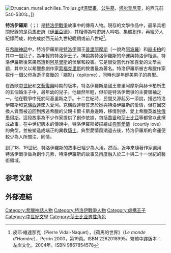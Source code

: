 [[File:Etruscan_mural_achilles_Troilus.gif|alt=畫面中央有一個噴水池，池上裝飾著兩隻公獅。一個戴著頭盔的人躲藏於噴水池後，突然現身。另一側有一個未副武裝的男子騎著坐騎向噴水池靠近。在馬的下方，有一個正在下沉的太陽。畫面下方繪有一年不同季節的樹木。]][[濕壁畫|濕壁畫]]，[[公牛墓|公牛墓]]，[[塔尔奎尼亚|塔尔奎尼亚]]，約西元前540-530年。]]

'''特洛伊羅斯'''（{{lang-gr|Τρωΐλος, Troïlos}}；{{lang-la|Troilus}}）是[[特洛伊戰爭|特洛伊戰爭]]故事中的傳奇人物。現存的文學作品中，最早具相關紀錄的是[[荷馬|荷馬]]史詩《[[伊里亞德|伊里亞德]]》，其相傳為吟遊詩人吟唱、集體創作，再經旁人紀錄而成，約完成於西元前九世紀晚期或前八世紀<ref>皮耶·維達那克（Pierre Vidal-Naquet），《荷馬的世界》（''Le monde d'Homère''），Perrin 2000，第19頁。ISBN 2262018995。繁體中譯版本：左岸文化，2004年。ISBN 9867854578 </ref>。

在[[希臘神話|希臘神話]]中，特洛伊羅斯是[[特洛伊|特洛伊]]國王[[普里阿摩斯|普里阿摩斯]]（一說為[[阿波羅|阿波羅]]）和[[赫卡柏|赫卡柏]]的其中一個兒子，為年輕的特洛伊王子。神諭將特洛伊羅斯的命運與特洛伊相連，特洛伊羅斯後來果然遭到[[阿基里斯|阿基里斯]]的伏擊和殺害。它是很受當代作家喜愛的文學主題，其中又以希臘悲劇作家[[索福克里斯|索福克里斯]]的敘書最為著名。特洛伊羅斯被古希臘作家視作一個父母為逝子哀慟的「縮影」（epitome），同時也是年輕美男子的典型。

在西歐[[中世紀|中世紀]]和[[文藝復興|文藝復興]]時期的版本，特洛伊羅斯是國王普里阿摩斯與赫卡柏所生的五個婚生子中，最年幼的兒子。他雖然年輕，但卻是特洛伊戰爭的主要領袖之一。他在戰爭中死於阿基里斯之手。十二世紀時，民間又源起另一添說，描述特洛伊羅斯和[[克瑞西達|克瑞西達]]墜入愛河。克瑞西達發誓忠於她與特洛伊羅斯的愛情，但在因交換人質而被迫回到叛逃希臘的父親卡爾卡斯身邊時，移情別戀、愛上希臘英雄[[狄俄墨得斯|狄俄墨得斯]]。這段故事為不少作家提供了創作依據，包括[[喬叟|喬叟]]和[[莎士比亞|莎士比亞]]等都曾以此撰成故事。在中世紀版本的傳說中，特洛伊羅斯被描繪成[[典雅愛情|典雅愛情]]（courtly love）的典型，並被塑造成端正的異教[[騎士|騎士]]。典型愛情風潮退去後，特洛伊羅斯的命運便較少為人所關注、同情。

到了18、19世紀，特洛伊羅斯的故事已經少為人用。然而，近年來隨著作家選用特洛伊戰爭做為創作元素，特洛伊羅斯的故事又再度融入於二十與二十一世紀的藝術領域。

== 参考文献 ==
{{Wikisource1911Enc|Troïlus}}
{{Reflist}}

== 外部連結 ==
{{Commons category|Troilus}}
{{Characters in the Iliad}}

{{Authority control}}

{{DEFAULTSORT:Troilus}}
[[Category:希臘神話人物|Category:希臘神話人物]]
[[Category:特洛伊戰爭人物|Category:特洛伊戰爭人物]]
[[Category:虛構王子|Category:虛構王子]]
[[Category:中世紀文學|Category:中世紀文學]]
[[Category:莎士比亚男性角色|Category:莎士比亚男性角色]]